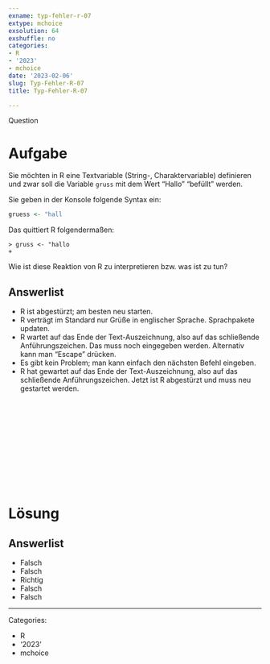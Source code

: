 ```yaml
---
exname: typ-fehler-r-07
extype: mchoice
exsolution: 64
exshuffle: no
categories:
- R
- '2023'
- mchoice
date: '2023-02-06'
slug: Typ-Fehler-R-07
title: Typ-Fehler-R-07

---
```



Question

# Aufgabe

Sie möchten in R eine Textvariable (String-, Charaktervariable) definieren und zwar soll die Variable `gruss` mit dem Wert "Hallo" "befüllt" werden.

Sie geben in der Konsole folgende Syntax ein: 


```r
gruess <- "hall 
```


Das quittiert R folgendermaßen:


```
> gruss <- "hallo
+
````

Wie ist diese Reaktion von R zu interpretieren bzw. was ist zu tun?


Answerlist
----------

* R ist abgestürzt; am besten neu starten.
* R verträgt im Standard nur Grüße in englischer Sprache. Sprachpakete updaten.
* R wartet auf das Ende der Text-Auszeichnung, also auf das schließende Anführungszeichen. Das muss noch eingegeben werden. Alternativ kann man "Escape" drücken.
* Es gibt kein Problem; man kann einfach den nächsten Befehl eingeben.
* R hat gewartet auf das Ende der Text-Auszeichnung, also auf das schließende Anführungszeichen. Jetzt ist R abgestürzt und muss neu gestartet werden.




</br>
</br>
</br>
</br>
</br>
</br>
</br>
</br>
</br>
</br>

# Lösung

Answerlist
----------
* Falsch
* Falsch
* Richtig
* Falsch
* Falsch




---

Categories: 

- R
- '2023'
- mchoice

